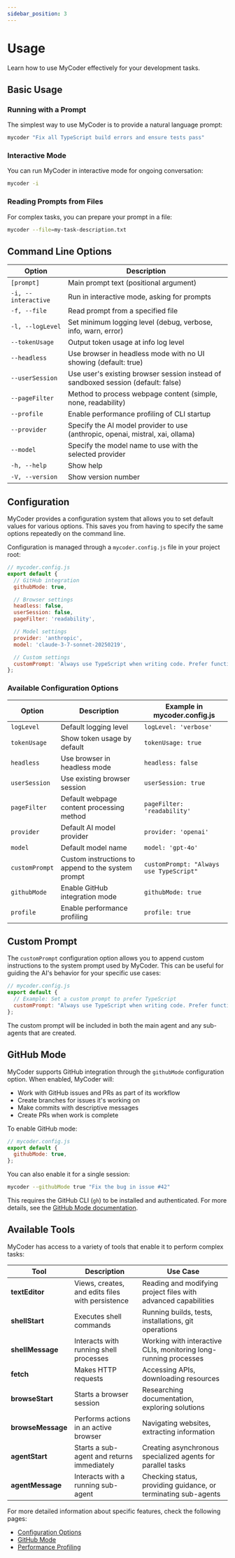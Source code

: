 ```yaml
---
sidebar_position: 3
---
```


# Usage

Learn how to use MyCoder effectively for your development tasks.


## Basic Usage

### Running with a Prompt

The simplest way to use MyCoder is to provide a natural language prompt:

```bash
mycoder "Fix all TypeScript build errors and ensure tests pass"
```

### Interactive Mode

You can run MyCoder in interactive mode for ongoing conversation:

```bash
mycoder -i
```

### Reading Prompts from Files

For complex tasks, you can prepare your prompt in a file:

```bash
mycoder --file=my-task-description.txt
```

## Command Line Options

| Option              | Description                                                                       |
| ------------------- | --------------------------------------------------------------------------------- |
| `[prompt]`          | Main prompt text (positional argument)                                            |
| `-i, --interactive` | Run in interactive mode, asking for prompts                                       |
| `-f, --file`        | Read prompt from a specified file                                                 |
| `-l, --logLevel`    | Set minimum logging level (debug, verbose, info, warn, error)                     |
| `--tokenUsage`      | Output token usage at info log level                                              |
| `--headless`        | Use browser in headless mode with no UI showing (default: true)                   |
| `--userSession`     | Use user's existing browser session instead of sandboxed session (default: false) |
| `--pageFilter`      | Method to process webpage content (simple, none, readability)                     |
| `--profile`         | Enable performance profiling of CLI startup                                       |
| `--provider`        | Specify the AI model provider to use (anthropic, openai, mistral, xai, ollama)    |
| `--model`           | Specify the model name to use with the selected provider                          |
| `-h, --help`        | Show help                                                                         |
| `-V, --version`     | Show version number                                                               |

## Configuration

MyCoder provides a configuration system that allows you to set default values for various options. This saves you from having to specify the same options repeatedly on the command line.

Configuration is managed through a `mycoder.config.js` file in your project root:

```javascript
// mycoder.config.js
export default {
  // GitHub integration
  githubMode: true,

  // Browser settings
  headless: false,
  userSession: false,
  pageFilter: 'readability',

  // Model settings
  provider: 'anthropic',
  model: 'claude-3-7-sonnet-20250219',

  // Custom settings
  customPrompt: 'Always use TypeScript when writing code. Prefer functional programming patterns when possible.',
};
```

### Available Configuration Options

| Option          | Description                                        | Example in mycoder.config.js                           |
| --------------- | -------------------------------------------------- | ------------------------------------------------------ |
| `logLevel`      | Default logging level                              | `logLevel: 'verbose'`                                  |
| `tokenUsage`    | Show token usage by default                        | `tokenUsage: true`                                     |
| `headless`      | Use browser in headless mode                       | `headless: false`                                      |
| `userSession`   | Use existing browser session                       | `userSession: true`                                    |
| `pageFilter`    | Default webpage content processing method          | `pageFilter: 'readability'`                            |
| `provider`      | Default AI model provider                          | `provider: 'openai'`                                   |
| `model`         | Default model name                                 | `model: 'gpt-4o'`                                      |
| `customPrompt`  | Custom instructions to append to the system prompt | `customPrompt: "Always use TypeScript"`                |
| `githubMode`    | Enable GitHub integration mode                     | `githubMode: true`                                     |
| `profile`       | Enable performance profiling                       | `profile: true`                                        |

## Custom Prompt

The `customPrompt` configuration option allows you to append custom instructions to the system prompt used by MyCoder. This can be useful for guiding the AI's behavior for your specific use cases:

```javascript
// mycoder.config.js
export default {
  // Example: Set a custom prompt to prefer TypeScript
  customPrompt: "Always use TypeScript when writing code. Prefer functional programming patterns when possible.",
};
```

The custom prompt will be included in both the main agent and any sub-agents that are created.

## GitHub Mode

MyCoder supports GitHub integration through the `githubMode` configuration option. When enabled, MyCoder will:

- Work with GitHub issues and PRs as part of its workflow
- Create branches for issues it's working on
- Make commits with descriptive messages
- Create PRs when work is complete

To enable GitHub mode:

```javascript
// mycoder.config.js
export default {
  githubMode: true,
};
```

You can also enable it for a single session:

```bash
mycoder --githubMode true "Fix the bug in issue #42"
```

This requires the GitHub CLI (`gh`) to be installed and authenticated. For more details, see the [GitHub Mode documentation](./github-mode).

## Available Tools

MyCoder has access to a variety of tools that enable it to perform complex tasks:

| Tool                 | Description                                      | Use Case                                                         |
| -------------------- | ------------------------------------------------ | ---------------------------------------------------------------- |
| **textEditor**       | Views, creates, and edits files with persistence | Reading and modifying project files with advanced capabilities   |
| **shellStart**       | Executes shell commands                          | Running builds, tests, installations, git operations             |
| **shellMessage**     | Interacts with running shell processes           | Working with interactive CLIs, monitoring long-running processes |
| **fetch**            | Makes HTTP requests                              | Accessing APIs, downloading resources                            |
| **browseStart**      | Starts a browser session                         | Researching documentation, exploring solutions                   |
| **browseMessage**    | Performs actions in an active browser            | Navigating websites, extracting information                      |
| **agentStart**       | Starts a sub-agent and returns immediately       | Creating asynchronous specialized agents for parallel tasks      |
| **agentMessage**     | Interacts with a running sub-agent               | Checking status, providing guidance, or terminating sub-agents   |

For more detailed information about specific features, check the following pages:

- [Configuration Options](./configuration)
- [GitHub Mode](./github-mode)
- [Performance Profiling](./performance-profiling)